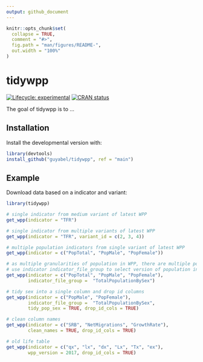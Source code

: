 ```yaml
---
output: github_document
---
```


<!-- README.md is generated from README.Rmd. Please edit that file -->

```r
knitr::opts_chunk$set(
  collapse = TRUE,
  comment = "#>",
  fig.path = "man/figures/README-",
  out.width = "100%"
)
```

# tidywpp

<!-- badges: start -->
[![Lifecycle: experimental](https://img.shields.io/badge/lifecycle-experimental-orange.svg)](https://lifecycle.r-lib.org/articles/stages.html#experimental)
[![CRAN status](https://www.r-pkg.org/badges/version/tidywpp)](https://CRAN.R-project.org/package=tidywpp)
<!-- badges: end -->

The goal of tidywpp is to ...

## Installation

<!-- You can install the released version of tidywpp from [CRAN](https://CRAN.R-project.org) with: -->

<!-- ``` r -->
<!-- install.packages("tidywpp") -->
<!-- ``` -->

Install the developmental version with:

```r
library(devtools)
install_github("guyabel/tidywpp", ref = "main")
```

## Example

Download data based on a indicator and variant:

```r
library(tidywpp)

# single indicator from medium variant of latest WPP
get_wpp(indicator = "TFR")

# single indicator from multiple variants of latest WPP
get_wpp(indicator = "TFR", variant_id = c(2, 3, 4))

# multiple population indicators from single variant of latest WPP
get_wpp(indicator = c("PopTotal", "PopMale", "PopFemale"))

# as multiple granularities of population in WPP, there are multiple population indicators.
# use indicator indicator_file_group to select version of population indicator(s)
get_wpp(indicator = c("PopTotal", "PopMale", "PopFemale"),
        indicator_file_group =  "TotalPopulationBySex")

# tidy sex into a single column and drop id columns
get_wpp(indicator = c("PopMale", "PopFemale"),
        indicator_file_group =  "TotalPopulationBySex",
        tidy_pop_sex = TRUE, drop_id_cols = TRUE)

# clean column names
get_wpp(indicator = c("SRB", "NetMigrations", "GrowthRate"),
        clean_names = TRUE, drop_id_cols = TRUE)

# old life table
get_wpp(indicator = c("qx", "lx", "dx", "Lx", "Tx", "ex"),
        wpp_version = 2017, drop_id_cols = TRUE)
```

